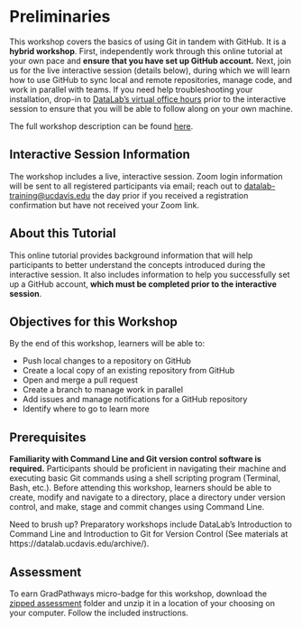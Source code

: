 Preliminaries
=============

This workshop covers the basics of using Git in tandem with GitHub. It is a 
**hybrid workshop**. First, independently work through this online tutorial at 
your own pace and **ensure that you have set up GitHub account.** Next, join us 
for the live interactive session (details below), during which we will learn 
how to use GitHub to sync local and remote repositories, manage code, and work 
in parallel with teams. If you need help troubleshooting your installation, 
drop-in to [DataLab's virtual office hours](https://datalab.ucdavis.edu/office-hours/) 
prior to the interactive session to ensure that you will be able to follow 
along on your own machine.

The full workshop description can be found [here](https://datalab.ucdavis.edu/eventscalendar/reproducible-research-for-teams-with-github/).

Interactive Session Information
-------------------------------

The workshop includes a live, interactive session. Zoom login information will be 
sent to all registered participants via email; reach out to 
[datalab-training@ucdavis.edu](mailto:datalab-training@ucdavis.edu) the day prior 
if you received a registration confirmation but have not received your Zoom link.

About this Tutorial
-------------------

This online tutorial provides background information that will help participants 
to better understand the concepts introduced during the interactive session. 
It also includes information to help you successfully set up a GitHub account, 
**which must be completed prior to the interactive session**.

Objectives for this Workshop
----------------------------

By the end of this workshop, learners will be able to:

* Push local changes to a repository on GitHub
* Create a local copy of an existing repository from GitHub
* Open and merge a pull request
* Create a branch to manage work in parallel
* Add issues and manage notifications for a GitHub repository
* Identify where to go to learn more

Prerequisites
-------------

**Familiarity with Command Line and Git version control software is required.** 
Participants should be proficient in navigating their machine and executing
basic Git commands using a shell scripting program (Terminal, Bash, etc.). 
Before attending this workshop, learners should be able to create, modify and 
navigate to a directory, place a directory under version control, and make, 
stage and commit changes using Command Line.

Need to brush up? Preparatory workshops include DataLab’s Introduction to 
Command Line and Introduction to Git for Version Control (See materials at 
https://datalab.ucdavis.edu/archive/).

Assessment
----------

To earn GradPathways micro-badge for this workshop, download the [zipped assessment][]
folder and unzip it in a location of your choosing on your computer. Follow the 
included instructions.

[zipped assessment]: https://github.com/ucdavisdatalab/workshop_git_for_teams/blob/main/assessment.zip